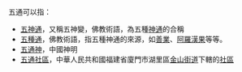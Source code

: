 五通可以指：
*[[神通|五神通]]，又稱五神變，佛教術語，為五種[[神通|神通]]的合稱
*[[五種通|五種通]]，佛教術語，指五種神通的來源，如[[業報|善業]]、[[阿羅漢果|阿羅漢果]]等等。
*[[五通神|五通神]]，中國神明
*[[五通社區|五通社區]]，中華人民共和國福建省廈門市湖里區[[金山街道_(廈門市)|金山街道]]下轄的[[社區_(行政區劃)|社區]]
{{消歧义|Wu|Cat=二字消歧义}}